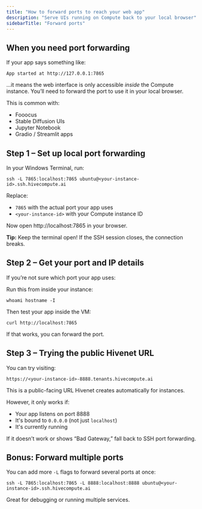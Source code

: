 ```yaml
---
title: "How to forward ports to reach your web app"
description: "Serve UIs running on Compute back to your local browser"
sidebarTitle: "Forward ports"
---
```


## When you need port forwarding

If your app says something like:

```
App started at http://127.0.0.1:7865
```

…it means the web interface is only accessible _inside_ the Compute instance. You’ll need to forward the port to use it in your local browser.

This is common with:

- Fooocus
- Stable Diffusion UIs
- Jupyter Notebook
- Gradio / Streamlit apps

## Step 1 – Set up local port forwarding

In your Windows Terminal, run:

```
ssh -L 7865:localhost:7865 ubuntu@<your-instance-id>.ssh.hivecompute.ai
```

Replace:

- `7865` with the actual port your app uses
- `<your-instance-id>` with your Compute instance ID

Now open http://localhost:7865 in your browser.

**Tip:** Keep the terminal open! If the SSH session closes, the connection breaks.

## Step 2 – Get your port and IP details

If you’re not sure which port your app uses:

Run this from inside your instance:

```
whoami hostname -I
```

Then test your app inside the VM:

```
curl http://localhost:7865
```

If that works, you can forward the port.

## Step 3 – Trying the public Hivenet URL

You can try visiting:

```
https://<your-instance-id>-8888.tenants.hivecompute.ai
```

This is a public-facing URL Hivenet creates automatically for instances.

However, it only works if:

- Your app listens on port 8888
- It's bound to `0.0.0.0` (not just `localhost`)
- It's currently running

If it doesn’t work or shows “Bad Gateway,” fall back to SSH port forwarding.

## Bonus: Forward multiple ports

You can add more `-L` flags to forward several ports at once:

```
ssh -L 7865:localhost:7865 -L 8888:localhost:8888 ubuntu@<your-instance-id>.ssh.hivecompute.ai
```

Great for debugging or running multiple services.
